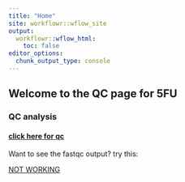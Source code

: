 ```yaml
---
title: "Home"
site: workflowr::wflow_site
output:
  workflowr::wflow_html:
    toc: false
editor_options:
  chunk_output_type: console
---
```


## Welcome to the QC page for 5FU

### QC analysis  
#### [click here for qc](https://reneeisnowhere.github.io/5FU_project/QC_seq_analysis.html)






Want to see the fastqc output?  try this:

[ NOT WORKING]()

